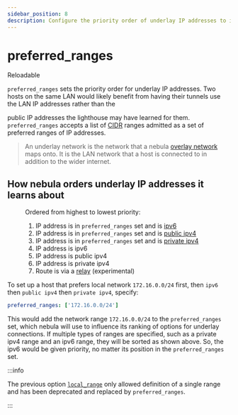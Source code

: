 ```yaml
---
sidebar_position: 8
description: Configure the priority order of underlay IP addresses to increase performance and reduce latency.
---
```



# preferred_ranges

<Pill className="mb-24">Reloadable</Pill>

`preferred_ranges` sets the priority order for <UnderlayIP>underlay IP addresses</UnderlayIP>. Two hosts on the same LAN
would likely benefit from having their tunnels use the <UnderlayIP>LAN IP addresses</UnderlayIP> rather than the

<UnderlayIP>public IP addresses</UnderlayIP> the lighthouse may have learned for them. `preferred_ranges` accepts a list
of [CIDR](https://en.wikipedia.org/wiki/Classless_Inter-Domain_Routing) ranges admitted as a set of preferred ranges of
<UnderlayIP>IP addresses</UnderlayIP>.

> An underlay network is the network that a nebula [overlay network](https://en.wikipedia.org/wiki/Overlay_network) maps
> onto. It is the LAN network that a host is connected to in addition to the wider internet.

## How nebula orders underlay IP addresses it learns about

<figure>
<figcaption>

Ordered from highest to lowest priority:

</figcaption>

1. IP address is in `preferred_ranges` set and is [ipv6](https://en.wikipedia.org/wiki/IPv6)
1. IP address is in `preferred_ranges` set and is [public ipv4](https://en.wikipedia.org/wiki/IPv4)
1. IP address is in `preferred_ranges` set and is [private ipv4](https://en.wikipedia.org/wiki/IPv4#Private_networks)
1. IP address is ipv6
1. IP address is public ipv4
1. IP address is private ipv4
1. Route is via a [relay](/docs/config/relay/) (experimental)

</figure>

To set up a host that prefers local network `172.16.0.0/24` first, then `ipv6` then `public ipv4` then `private ipv4`,
specify:

```yml
preferred_ranges: ['172.16.0.0/24']
```

This would add the network range `172.16.0.0/24` to the `preferred_ranges` set, which nebula will use to influence its
ranking of options for underlay connections. If multiple types of ranges are specified, such as a private ipv4 range and
an ipv6 range, they will be sorted as shown above. So, the ipv6 would be given priority, no matter its position in the
`preferred_ranges` set.

:::info

The previous option [`local_range`](/docs/config/local-range/) only allowed definition of a single range and has been
deprecated and replaced by `preferred_ranges`.

:::

